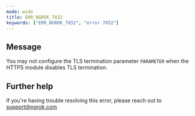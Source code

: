 ```yaml
---
mode: wide
title: ERR_NGROK_7032
keywords: ["ERR_NGROK_7032", "error 7032"]
---
```


## Message

You may not configure the TLS termination parameter `PARAMETER` when the HTTPS module disables TLS termination.

## Further help

If you're having trouble resolving this error, please reach out to [support@ngrok.com](mailto:support@ngrok.com?subject=Help%20with%20ERR_NGROK_7032)
